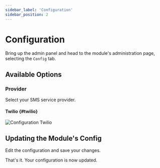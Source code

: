 ```yaml
---
sidebar_label: 'Configuration'
sidebar_position: 2
---
```


# Configuration

Bring up the admin panel and head to the module's administration page, 
selecting the `Config` tab.

## Available Options

### Provider

Select your SMS service provider.

#### Twilio {#twilio}

![Configuration Twilio](/v0.15/modules/sms/admin/config_twilio.png)

<!--
**TODO**
*Elaborate on options*
-->

## Updating the Module's Config

Edit the configuration and save your changes.

That's it. Your configuration is now updated.
